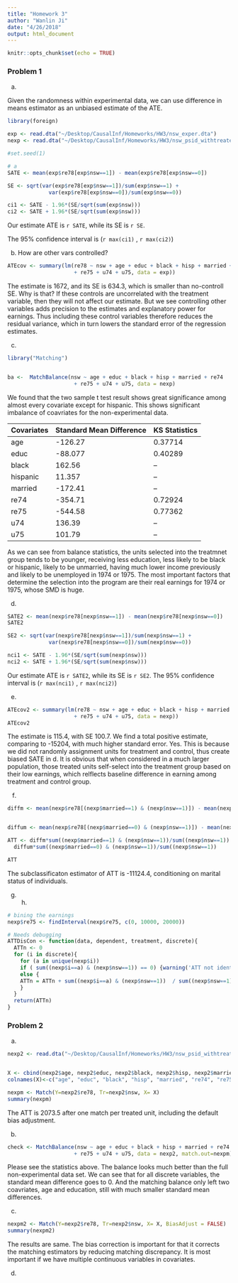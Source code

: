 ```yaml
---
title: "Homework 3"
author: "Wanlin Ji"
date: "4/26/2018"
output: html_document
---
```


```r
knitr::opts_chunk$set(echo = TRUE)
```

### Problem 1

a. 

Given the randomness within experimental data, we can use difference in means estimator as an unbiased estimate of the ATE.

```r
library(foreign)

exp <- read.dta("~/Desktop/CausalInf/Homeworks/HW3/nsw_exper.dta")
nexp <- read.dta("~/Desktop/CausalInf/Homeworks/HW3/nsw_psid_withtreated.dta")

#set.seed(1)

# a
SATE <- mean(exp$re78[exp$nsw==1]) - mean(exp$re78[exp$nsw==0])

SE <- sqrt(var(exp$re78[exp$nsw==1])/sum(exp$nsw==1) + 
             var(exp$re78[exp$nsw==0])/sum(exp$nsw==0))

ci1 <- SATE - 1.96*(SE/sqrt(sum(exp$nsw)))
ci2 <- SATE + 1.96*(SE/sqrt(sum(exp$nsw)))
```

Our estimate ATE is `r SATE`, while its SE is `r SE`. 

The 95\% confidence interval is (`r max(ci1)` , `r max(ci2)`)

b. How are other vars controlled?

```r
ATEcov <- summary(lm(re78 ~ nsw + age + educ + black + hisp + married + re74
                     + re75 + u74 + u75, data = exp))
```

The estimate is 1672, and its SE is 634.3, which is smaller than no-controll SE. Why is that? If these controls are uncorrelated with the treatment variable, then they will not affect our estimate. But we see controlling other variables adds precision to the estimates and explanatory power for earnings. Thus including these control variables therefore reduces the residual variance, which in turn lowers the standard error of the regression estimates.

c.

```r
library("Matching")


ba <-  MatchBalance(nsw ~ age + educ + black + hisp + married + re74
                     + re75 + u74 + u75, data = nexp)
```

We found that the two sample t test result shows great significance among almost every covariate except for hispanic. This shows significant imbalance of coavriates for the non-experimental data. 

Covariates |  Standard Mean Difference | KS Statistics
------------- | ------------- | -------------
age |-126.27 |0.37714
educ |-88.077  |0.40289
black  | 162.56 | --
hispanic |11.357 | --
married |-172.41 | --
re74 | -354.71|0.72924
re75 | -544.58|0.77362
u74 |136.39  |--
u75 | 101.79| --

As we can see from balance statistics, the units selected into the treatmnet group tends to be younger, receiving less education, less likely to be black or hispanic, likely to be unmarried, having much lower income previously and likely to be unemployed in 1974 or 1975. The most important factors that determine the selection into the program are their real earnings for 1974 or 1975, whose SMD is huge. 

d. 

```r
SATE2 <- mean(nexp$re78[nexp$nsw==1]) - mean(nexp$re78[nexp$nsw==0])
SATE2

SE2 <- sqrt(var(nexp$re78[nexp$nsw==1])/sum(nexp$nsw==1) + 
             var(nexp$re78[nexp$nsw==0])/sum(nexp$nsw==0))

nci1 <- SATE - 1.96*(SE/sqrt(sum(nexp$nsw)))
nci2 <- SATE + 1.96*(SE/sqrt(sum(nexp$nsw)))

```

Our estimate ATE is `r SATE2`, while its SE is `r SE2`. 
The 95\% confidence interval is (`r max(nci1)` , `r max(nci2)`)

e.

```r
ATEcov2 <- summary(lm(re78 ~ nsw + age + educ + black + hisp + married + re74
                     + re75 + u74 + u75, data = nexp))
ATEcov2
```

The estimate is 115.4, with SE 100.7. We find a total positive estimate, comparing to -15204,  with much higher standard error. 
Yes. This is because we did not randomly assignment units for treatment and control, thus create biased SATE in d. It is obvious that when considered in a much larger population, those treated units self-select into the treatment group based on their low earnings, which relflects baseline difference in earning among treatment and control group. 

f.

```r
diffm <- mean(nexp$re78[(nexp$married==1) & (nexp$nsw==1)]) - mean(nexp$re78[(nexp$married==1) & (nexp$nsw==0)])


diffum <- mean(nexp$re78[(nexp$married==0) & (nexp$nsw==1)]) - mean(nexp$re78[(nexp$married==0) & (nexp$nsw==0)])

ATT <- diffm*sum((nexp$married==1) & (nexp$nsw==1))/sum((nexp$nsw==1)) + 
  diffum*sum((nexp$married==0) & (nexp$nsw==1))/sum((nexp$nsw==1))

ATT
```

The subclassificaton estimator of ATT is -11124.4, conditioning on marital status of individuals. 

g. h.

```r
# bining the earnings
nexp$re75 <- findInterval(nexp$re75, c(0, 10000, 20000))

# Needs debugging
ATTDisCon <- function(data, dependent, treatment, discrete){
  ATTn <- 0
  for (i in discrete){
    for (a in unique(nexp$i))
    if ( sum((nexp$i==a) & (nexp$nsw==1)) == 0) {warning('ATT not identifiable')}
    else {
    ATTn = ATTn + sum((nexp$i==a) & (nexp$nsw==1))  / sum((nexp$nsw==1)) 
    }
  }
  return(ATTn)
}

```


### Problem 2

a. 

```r

nexp2 <- read.dta("~/Desktop/CausalInf/Homeworks/HW3/nsw_psid_withtreated.dta")


X <- cbind(nexp2$age, nexp2$educ, nexp2$black, nexp2$hisp, nexp2$married, nexp2$re74, nexp2$re75, nexp2$u74, nexp2$u75)
colnames(X)<-c("age", "educ", "black", "hisp", "married", "re74", "re75", "u74", "u75")

nexpm <- Match(Y=nexp2$re78, Tr=nexp2$nsw, X= X)
summary(nexpm)

```

The ATT is 2073.5 after one match per treated unit, including the default bias adjustment.

b.

```r
check <- MatchBalance(nsw ~ age + educ + black + hisp + married + re74
                     + re75 + u74 + u75, data = nexp2, match.out=nexpm)


```

Please see the statistics above. The balance looks much better than the full non-experimental data set. We can see that for all discrete variables, the standard mean difference goes to 0. And the matching balance only left two coavriates, age and education, still with much smaller standard mean differences. 

c.

```r
nexpm2 <- Match(Y=nexp2$re78, Tr=nexp2$nsw, X= X, BiasAdjust = FALSE)
summary(nexpm2)

```

The results are same. 
The bias correction is important for that it corrects the matching estimators by reducing matching discrepancy. 
It is most important if we have multiple continuous variables in covariates.

d.

```r

```







